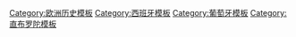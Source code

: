{{sidebar with collapsible lists
|name = 安达卢斯历史
|image = [[File:Al Andalus & Christian Kingdoms.png|200px]]
|title = [[安达卢斯|安达卢斯历史]]
|listtitlestyle = background: #eee
|headingstyle = text-align: left
|bodyclass = vcard plainlist
|list1title = [[倭马亚征服西班牙|穆斯林的征服]]<small>（711年－732年）</small>
|list1 = 
*[[瓜达莱特战役]]
*{{link-en|图卢兹战役 (721年)|Battle of Toulouse (721)|图卢兹战役}}
*[[图尔战役]]
|list2title = [[倭马亚王朝|倭马亚]]统治[[科尔多瓦 (西班牙)|科尔多瓦]]<small>（756年－1031年）</small>
|list2 = 
*[[科尔多瓦酋长国]]
*[[科尔多瓦哈里发国]]
*[[阿尔曼索尔|曼苏尔的统治]]
|heading3 = [[泰法|泰法诸国第一阶段]]<small>（1009年－1110年）</small>
|list4title = [[穆拉比特王朝]]<small>（1085年－1145年）</small>
|list4 = 
*[[穆拉比特王朝#军事胜利|穆拉比特的征服]]
*[[萨拉卡战役]]
|heading5 = [[泰法|泰法诸国第二阶段]]<small>（1140年－1203年）</small>
|list6title = [[穆瓦希德王朝]]<small>（1147年－1238年）</small>
|list6 = 
*[[拉斯纳瓦斯·德·托洛萨会战]]
|heading7 = [[泰法|泰法诸国第三阶段]]<small>（1232年－1287年）</small>
|list8title = [[格拉纳达酋长国]]<small>（1238年－1492年）</small>
|list8 = 
*{{link-en|纳斯里德王朝|Nasrid dynasty}}
*{{link-en|直布罗陀海峡战役|Battle of the Strait}}
*[[格拉纳达战争]]
|below = [[伊比利亚半岛]]<br>[[收复失地运动]]
}}<noinclude>

[[Category:欧洲历史模板]]
[[Category:西班牙模板]]
[[Category:葡萄牙模板]]
[[Category:直布罗陀模板]]